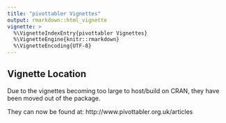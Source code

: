 ---
title: "pivottabler Vignettes"
output: rmarkdown::html_vignette
vignette: >
  %\VignetteIndexEntry{pivottabler Vignettes}
  %\VignetteEngine{knitr::rmarkdown}
  %\VignetteEncoding{UTF-8}
---

## Vignette Location

Due to the vignettes becoming too large to host/build on CRAN, they have been moved out of the package.

They can now be found at:  http://www.pivottabler.org.uk/articles
